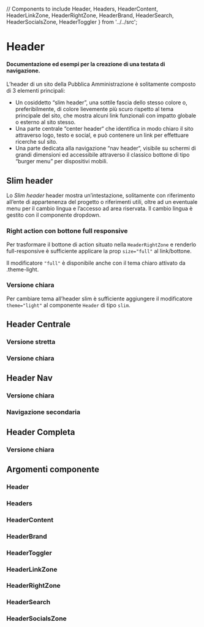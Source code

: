   // Components to include
  Header,
  Headers,
  HeaderContent,
  HeaderLinkZone,
  HeaderRightZone,
  HeaderBrand,
  HeaderSearch,
  HeaderSocialsZone,
  HeaderToggler
} from '../../src';

<Meta title='Documentazione/Menu di navigazione/Header' of={Header} />

# Header

#### Documentazione ed esempi per la creazione di una testata di navigazione.

L’header di un sito della Pubblica Amministrazione è solitamente composto di 3 elementi principali:

- Un cosiddetto “slim header”, una sottile fascia dello stesso colore o, preferibilmente, di colore lievemente più scuro rispetto al tema principale del sito, che mostra alcuni link funzionali con impatto globale o esterno al sito stesso.
- Una parte centrale “center header“ che identifica in modo chiaro il sito attraverso logo, testo e social, e può contenere un link per effettuare ricerche sul sito.
- Una parte dedicata alla navigazione “nav header“, visibile su schermi di grandi dimensioni ed accessibile attraverso il classico bottone di tipo “burger menu” per dispositivi mobili.

## Slim header

Lo _Slim header_ header mostra un’intestazione, solitamente con riferimento all’ente di appartenenza del progetto o riferimenti utili, oltre ad un eventuale menu per il cambio lingua e l’accesso ad area riservata. Il cambio lingua è gestito con il componente dropdown.

<Canvas>
  <Story id='componenti-header--header-slim' />
</Canvas>

### Right action con bottone full responsive

Per trasformare il bottone di action situato nella `HeaderRightZone` e renderlo full-responsive è sufficiente applicare la prop `size="full"` al link/bottone.

Il modificatore `"full"` è disponibile anche con il tema chiaro attivato da .theme-light.

<Canvas>
  <Story id='componenti-header--slim-header-with-full-button' />
</Canvas>

### Versione chiara

Per cambiare tema all’header slim è sufficiente aggiungere il modificatore `theme="light"` al componente `Header` di tipo `slim`.

<Canvas>
  <Story id='componenti-header--header-slim-light' />
</Canvas>

## Header Centrale

<Canvas>
  <Story id='componenti-header--header-center' />
</Canvas>

### Versione stretta

<Canvas>
  <Story id='componenti-header--header-center-narrow' />
</Canvas>

### Versione chiara

<Canvas>
  <Story id='componenti-header--header-center-narrow-light' />
</Canvas>

## Header Nav

<Canvas>
  <Story id='componenti-header--header-nav' />
</Canvas>

### Versione chiara

<Canvas>
  <Story id='componenti-header--header-nav-light' />
</Canvas>

### Navigazione secondaria

<Canvas>
  <Story id='componenti-header--header-nav-secondary' />
</Canvas>

## Header Completa

<Canvas>
  <Story id='componenti-header--header-complete' />
</Canvas>

### Versione chiara

<Canvas>
  <Story id='componenti-header--header-complete-light' />
</Canvas>

## Argomenti componente

### Header

<ArgsTable of={Header} />

### Headers

<ArgsTable of={Headers} />

### HeaderContent

<ArgsTable of={HeaderContent} />

### HeaderBrand

<ArgsTable of={HeaderBrand} />

### HeaderToggler

<ArgsTable of={HeaderToggler} />

### HeaderLinkZone

<ArgsTable of={HeaderLinkZone} />

### HeaderRightZone

<ArgsTable of={HeaderRightZone} />

### HeaderSearch

<ArgsTable of={HeaderSearch} />

### HeaderSocialsZone

<ArgsTable of={HeaderSocialsZone} />
